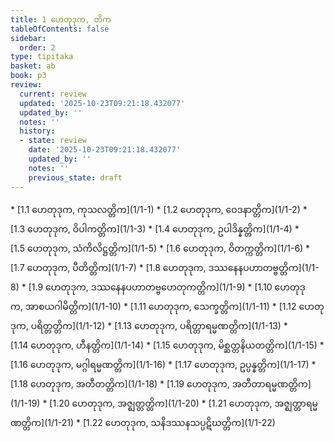 ```yaml
---
title: 1 ဟေတုဒုက, တိက
tableOfContents: false
sidebar:
  order: 2
type: tipitaka
basket: ab
book: p3
review:
  current: review
  updated: '2025-10-23T09:21:18.432077'
  updated_by: ''
  notes: ''
  history:
  - state: review
    date: '2025-10-23T09:21:18.432077'
    updated_by: ''
    notes: ''
    previous_state: draft
---
```



<ReviewStatus review={frontmatter.review} showDetails={true} />

<HypothesisAnnotation frontmatter={frontmatter} />

<DynamicBreadcrumb />



<TableOfContents book="p3" section="1">
* [1.1 ဟေတုဒုက, ကုသလတ္တိက](1/1-1)
* [1.2 ဟေတုဒုက, ဝေဒနာတ္တိက](1/1-2)
* [1.3 ဟေတုဒုက, ဝိပါကတ္တိက](1/1-3)
* [1.4 ဟေတုဒုက, ဥပါဒိန္နတ္တိက](1/1-4)
* [1.5 ဟေတုဒုက, သံကိလိဋ္ဌတ္တိက](1/1-5)
* [1.6 ဟေတုဒုက, ဝိတက္ကတ္တိက](1/1-6)
* [1.7 ဟေတုဒုက, ပီတိတ္တိက](1/1-7)
* [1.8 ဟေတုဒုက, ဒဿနေနပဟာတဗ္ဗတ္တိက](1/1-8)
* [1.9 ဟေတုဒုက, ဒဿနေနပဟာတဗ္ဗဟေတုကတ္တိက](1/1-9)
* [1.10 ဟေတုဒုက, အာစယဂါမိတ္တိက](1/1-10)
* [1.11 ဟေတုဒုက, သေက္ခတ္တိက](1/1-11)
* [1.12 ဟေတုဒုက, ပရိတ္တတ္တိက](1/1-12)
* [1.13 ဟေတုဒုက, ပရိတ္တာရမ္မဏတ္တိက](1/1-13)
* [1.14 ဟေတုဒုက, ဟီနတ္တိက](1/1-14)
* [1.15 ဟေတုဒုက, မိစ္ဆတ္တနိယတတ္တိက](1/1-15)
* [1.16 ဟေတုဒုက, မဂ္ဂါရမ္မဏတ္တိက](1/1-16)
* [1.17 ဟေတုဒုက, ဥပ္ပန္နတ္တိက](1/1-17)
* [1.18 ဟေတုဒုက, အတီတတ္တိက](1/1-18)
* [1.19 ဟေတုဒုက, အတီတာရမ္မဏတ္တိက](1/1-19)
* [1.20 ဟေတုဒုက, အဇ္ဈတ္တတ္တိက](1/1-20)
* [1.21 ဟေတုဒုက, အဇ္ဈတ္တာရမ္မဏတ္တိက](1/1-21)
* [1.22 ဟေတုဒုက, သနိဒဿနသပ္ပဋိဃတ္တိက](1/1-22)
</TableOfContents>